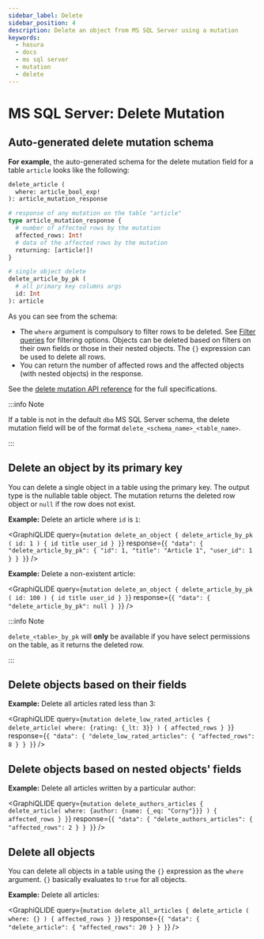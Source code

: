 ```yaml
---
sidebar_label: Delete
sidebar_position: 4
description: Delete an object from MS SQL Server using a mutation
keywords:
  - hasura
  - docs
  - ms sql server
  - mutation
  - delete
---
```



# MS SQL Server: Delete Mutation

## Auto-generated delete mutation schema

**For example**, the auto-generated schema for the delete mutation field for a table `article` looks like the following:

```graphql
delete_article (
  where: article_bool_exp!
): article_mutation_response

# response of any mutation on the table "article"
type article_mutation_response {
  # number of affected rows by the mutation
  affected_rows: Int!
  # data of the affected rows by the mutation
  returning: [article!]!
}

# single object delete
delete_article_by_pk (
  # all primary key columns args
  id: Int
): article
```

As you can see from the schema:

- The `where` argument is compulsory to filter rows to be deleted. See
  [Filter queries](/queries/postgres/query-filters.mdx) for filtering options. Objects can be deleted based on filters
  on their own fields or those in their nested objects. The `{}` expression can be used to delete all rows.
- You can return the number of affected rows and the affected objects (with nested objects) in the response.

See the [delete mutation API reference](/api-reference/graphql-api/mutation.mdx#delete-syntax) for the full
specifications.

:::info Note

If a table is not in the default `dbo` MS SQL Server schema, the delete mutation field will be of the format
`delete_<schema_name>_<table_name>`.

:::

## Delete an object by its primary key

You can delete a single object in a table using the primary key. The output type is the nullable table object. The
mutation returns the deleted row object or `null` if the row does not exist.

**Example:** Delete an article where `id` is `1`:

<GraphiQLIDE
  query={`mutation delete_an_object {
  delete_article_by_pk (
    id: 1
  ) {
    id
    title
    user_id
  }
}`}
  response={`{
  "data": {
    "delete_article_by_pk": {
      "id": 1,
      "title": "Article 1",
      "user_id": 1
    }
  }
}`}
/>

**Example:** Delete a non-existent article:

<GraphiQLIDE
  query={`mutation delete_an_object {
  delete_article_by_pk (
    id: 100
  ) {
    id
    title
    user_id
  }
}`}
  response={`{
  "data": {
    "delete_article_by_pk": null
  }
}`}
/>

:::info Note

`delete_<table>_by_pk` will **only** be available if you have select permissions on the table, as it returns the deleted
row.

:::

## Delete objects based on their fields

**Example:** Delete all articles rated less than 3:

<GraphiQLIDE
  query={`mutation delete_low_rated_articles {
  delete_article(
    where: {rating: {_lt: 3}}
  ) {
    affected_rows
  }
}`}
  response={`{
  "data": {
    "delete_low_rated_articles": {
      "affected_rows": 8
    }
  }
}`}
/>

## Delete objects based on nested objects' fields

**Example:** Delete all articles written by a particular author:

<GraphiQLIDE
  query={`mutation delete_authors_articles {
  delete_article(
    where: {author: {name: {_eq: "Corny"}}}
  ) {
    affected_rows
  }
}`}
  response={`{
  "data": {
    "delete_authors_articles": {
      "affected_rows": 2
    }
  }
}`}
/>

## Delete all objects

You can delete all objects in a table using the `{}` expression as the `where` argument. `{}` basically evaluates to
`true` for all objects.

**Example:** Delete all articles:

<GraphiQLIDE
  query={`mutation delete_all_articles {
  delete_article (
    where: {}
  ) {
    affected_rows
  }
}`}
  response={`{
  "data": {
    "delete_article": {
      "affected_rows": 20
    }
  }
}`}
/>
